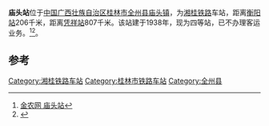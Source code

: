 {{Distinguish|庙头镇站}}
{{Infobox China railway station
|车站名称 = 庙头站
|图片 =
|图片介绍 = 
|车站名称拼音 = Miaotou
|英文名称 = Miaotou Railway Station
|车站代码 = 36086<ref>{{cite book|title=中华人民共和国铁路车站代码（GB/T 10302-2010）|publisher=中国标准出版社|year=2010|isbn=155066140495|ignore-isbn-error=true|pages=25}}</ref>
|电报码 = 
|拼音码 = 
|车站位置 = {{CHN}}[[中国|中国]][[广西壮族自治区|广西壮族自治区]][[全州县|全州县]][[庙头镇_(全州县)|庙头镇]]
|归属 = [[南宁铁路局|南宁铁路局]]
|线路 = [[湘桂铁路|湘桂铁路]]
|车站等级 = [[四等站_(中铁)|四等站]]
|月台数目 = 
}}

'''庙头站'''位于[[中国|中国]][[广西壮族自治区|广西壮族自治区]][[桂林市|桂林市]][[全州县|全州县]][[庙头镇_(全州县)|庙头镇]]，为[[湘桂铁路|湘桂铁路]]车站，距离[[衡阳站|衡阳站]]206千米，距离[[凭祥站|凭祥站]]807千米。该站建于1938年，现为四等站，已不办理客运业务。<ref>[http://ww.agri.com.cn/railway/389.htm 金农网 庙头站]{{Dead link|date=2018年6月 |bot=InternetArchiveBot |fix-attempted=no }}</ref><ref>{{Cite book|title=中国铁路站名词典|last=孙本祥主编|first=|publisher=北京：[[中国铁道出版社|中国铁道出版社]]|year=2003.04|isbn=7-113-03941-3|location=|pages=480}}</ref>。

==参考==
{{reflist}}
{{湘桂铁路}}

[[Category:湘桂铁路车站|Category:湘桂铁路车站]]
[[Category:桂林市铁路车站|Category:桂林市铁路车站]]
[[Category:全州县|Category:全州县]]


{{China-rail-stub}}